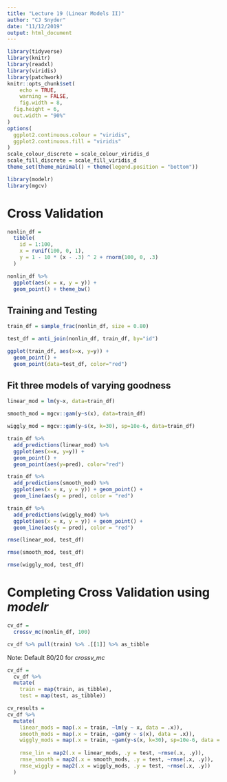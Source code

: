 ```yaml
---
title: "Lecture 19 (Linear Models II)"
author: "CJ Snyder"
date: "11/12/2019"
output: html_document
---
```


```r
library(tidyverse)
library(knitr)
library(readxl)
library(viridis)
library(patchwork)
knitr::opts_chunk$set(
	echo = TRUE,
	warning = FALSE,
	fig.width = 8, 
  fig.height = 6,
  out.width = "90%"
)
options(
  ggplot2.continuous.colour = "viridis",
  ggplot2.continuous.fill = "viridis"
)
scale_colour_discrete = scale_colour_viridis_d
scale_fill_discrete = scale_fill_viridis_d
theme_set(theme_minimal() + theme(legend.position = "bottom"))

library(modelr)
library(mgcv)
```

# **Cross Validation**
```r
nonlin_df = 
  tibble(
    id = 1:100,
    x = runif(100, 0, 1),
    y = 1 - 10 * (x - .3) ^ 2 + rnorm(100, 0, .3)
  )

nonlin_df %>% 
  ggplot(aes(x = x, y = y)) + 
  geom_point() + theme_bw()
```

## Training and Testing
```r
train_df = sample_frac(nonlin_df, size = 0.80)

test_df = anti_join(nonlin_df, train_df, by="id")

ggplot(train_df, aes(x=x, y=y)) +
  geom_point() +
  geom_point(data=test_df, color="red")
```

## Fit three models of varying goodness
```r
linear_mod = lm(y~x, data=train_df)

smooth_mod = mgcv::gam(y~s(x), data=train_df)

wiggly_mod = mgcv::gam(y~s(x, k=30), sp=10e-6, data=train_df)
```

```r
train_df %>% 
  add_predictions(linear_mod) %>% 
  ggplot(aes(x=x, y=y)) +
  geom_point() +
  geom_point(aes(y=pred), color="red")

train_df %>% 
  add_predictions(smooth_mod) %>% 
  ggplot(aes(x = x, y = y)) + geom_point() + 
  geom_line(aes(y = pred), color = "red")

train_df %>% 
  add_predictions(wiggly_mod) %>% 
  ggplot(aes(x = x, y = y)) + geom_point() + 
  geom_line(aes(y = pred), color = "red")
```


```r
rmse(linear_mod, test_df)

rmse(smooth_mod, test_df)

rmse(wiggly_mod, test_df)
```


# **Completing Cross Validation using _modelr_**
```r
cv_df = 
  crossv_mc(nonlin_df, 100)

cv_df %>% pull(train) %>% .[[1]] %>% as_tibble
```
Note: Default 80/20 for _crossv_mc_

```r
cv_df =
  cv_df %>% 
  mutate(
    train = map(train, as_tibble),
    test = map(test, as_tibble))

cv_results = 
cv_df %>% 
  mutate(
    linear_mods = map(.x = train, ~lm(y ~ x, data = .x)),
    smooth_mods = map(.x = train, ~gam(y ~ s(x), data = .x)),
    wiggly_mods = map(.x = train, ~gam(y~s(x, k=30), sp=10e-6, data = .x)),
    
    rmse_lin = map2(.x = linear_mods, .y = test, ~rmse(.x, .y)),
    rmse_smooth = map2(.x = smooth_mods, .y = test, ~rmse(.x, .y)),
    rmse_wiggly = map2(.x = wiggly_mods, .y = test, ~rmse(.x, .y))
  )
```







